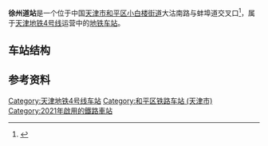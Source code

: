 {{noteTA 
|G1 =Transport}}
{{Infobox station
|name = 徐州道
|eng_name = Xuzhoudao
|linecolour = {{天津地铁颜色|4}}
|image = A Exit of Xuzhoudao Station 20220306.jpg
|caption = 徐州道站A出入口（2022年3月）
|other_name = 
|country = {{PRC}}
|borough = [[天津市|天津市]][[和平区_(天津市)|和平区]][[小白楼街道|小白楼街道]]
|address = 大沽南路与蚌埠道交叉口
|coordinates = {{coord|39.11296|N|117.21297|E|display=inline,title|Region:CH_type}}
|elevation = 
|owned = 
|operator = [[天津轨道交通集团|天津轨道交通集团]]
|lines = {{天津地铁线路名|4|SL}}
|distance = 
|platform = 1座[[岛式站台|岛式站台]]
|tracks = 2条
|bus_routes = 
|bus_stands = 
|connections = 公交站
|structure = 地下车站
|hall = 地下站厅
|depth = 
|levels = 
|interchange = 
|exits = 
|lift = 
|escalator = 
|architect = 
|architectural_style = 
|colour = 
|type = 
|status = 运营中
|code = 
|zone = 
|classification = 
|website = 
|built = 
|opened = 2021年12月28日
|closed = 
|pass_year = 
|passengers = 
|pass_system = 
|pass_rank = 
|mpassengers = 
|trains = 
|station_hours = 
|hours = 
|first = 往{{天津地铁起讫站|4|R}}：06:27<br />往{{天津地铁起讫站|4|L}}：06:14
|last = 往{{天津地铁起讫站|4|R}}：23:05<br />往{{天津地铁起讫站|4|L}}：22:46
|adjacent = {{adjacent stations|system=天津地铁|line=4|left=和平路|right=六纬路}}
|other_services = 
|route_map = 
}}
'''徐州道站'''是一个位于中国[[天津市|天津市]][[和平区_(天津市)|和平区]][[小白楼街道|小白楼街道]]大沽南路与蚌埠道交叉口<ref>{{cite news|url=http://chnmetro.com/Operate/detail?newsid=17c0c47b55c04786baef14929c72c160|title=天津地铁4号线徐州道站至六纬路站左线盾构区间贯通|publisher=中國地鐵在線|date=2019-07-11|accessdate=2020-11-29|archive-date=2020-12-10|archive-url=https://web.archive.org/web/20201210121609/http://chnmetro.com/Operate/detail?newsid=17c0c47b55c04786baef14929c72c160|dead-url=no}}</ref>，属于[[天津地铁|天津地铁]][[天津地铁4号线|4号线]]运营中的[[地铁车站|地铁车站]]。

== 车站结构 ==

== 参考资料 ==
{{Reflist}}

{{Commonscat|Xuzhoudao Station}}

{{天津地铁4号线}}
{{天津轨道交通车站列表}}

[[Category:天津地铁4号线车站|Category:天津地铁4号线车站]]
[[Category:和平区铁路车站_(天津市)|Category:和平区铁路车站 (天津市)]]
[[Category:2021年啟用的鐵路車站|Category:2021年啟用的鐵路車站]]
